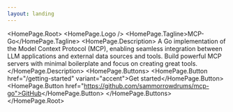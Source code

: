 ```yaml
---
layout: landing
---
```



<HomePage.Root>
  <HomePage.Logo />
  <HomePage.Tagline>MCP-Go</HomePage.Tagline>
  <HomePage.Description>
    A Go implementation of the Model Context Protocol (MCP), enabling seamless integration between LLM applications and external data sources and tools. Build powerful MCP servers with minimal boilerplate and focus on creating great tools.
  </HomePage.Description>
  <HomePage.Buttons>
    <HomePage.Button href="/getting-started" variant="accent">Get started</HomePage.Button>
    <HomePage.Button href="https://github.com/sammorrowdrums/mcp-go">GitHub</HomePage.Button>
  </HomePage.Buttons>
</HomePage.Root>